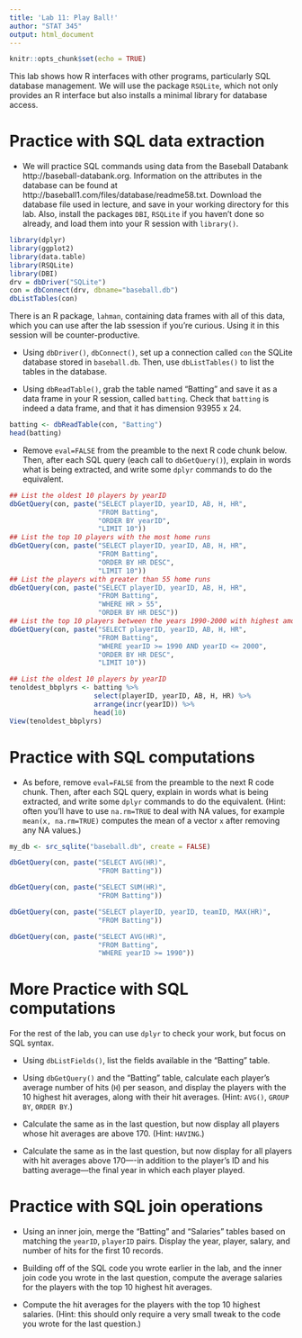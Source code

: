 ```yaml
---
title: 'Lab 11: Play Ball!'
author: "STAT 345"
output: html_document
---
```


```r
knitr::opts_chunk$set(echo = TRUE)
```

This lab shows how R interfaces with other programs, particularly SQL database management. We will use the package `RSQLite`, which not only provides an R interface but also installs a minimal library for database access. 


Practice with SQL data extraction
===

- We will practice SQL commands using data from the Baseball Databank http://baseball-databank.org. Information on the attributes in the database can be found at http://baseball1.com/files/database/readme58.txt. Download the database file used in lecture, and save in your working directory for this lab.  Also, install the packages `DBI`, `RSQLite` if you haven't done so already, and load them into your R session with `library()`. 
```r
library(dplyr)
library(ggplot2)
library(data.table)
library(RSQLite)
library(DBI)
drv = dbDriver("SQLite")
con = dbConnect(drv, dbname="baseball.db")
dbListTables(con)
```


There is an R package, `lahman`, containing data frames with all of this data, which you can use after the lab ssession if you’re curious. Using it in this session will be counter-productive.

- Using `dbDriver()`, `dbConnect()`, set up a connection called `con` the SQLite database stored in `baseball.db`.  Then, use `dbListTables()` to list the tables in the database.

- Using `dbReadTable()`, grab the table named "Batting" and save it as a data frame in your R session, called `batting`. Check that `batting` is indeed a data frame, and that it has dimension 93955 x 24. 
```r
batting <- dbReadTable(con, "Batting")
head(batting)
```

- Remove `eval=FALSE` from the preamble to the next R code chunk below. Then, after each SQL query (each call to `dbGetQuery()`), explain in words what is being extracted, and write some `dplyr` commands to do the equivalent.

```r
## List the oldest 10 players by yearID
dbGetQuery(con, paste("SELECT playerID, yearID, AB, H, HR",
                      "FROM Batting",
                      "ORDER BY yearID",
                      "LIMIT 10"))
## List the top 10 players with the most home runs
dbGetQuery(con, paste("SELECT playerID, yearID, AB, H, HR",
                      "FROM Batting",
                      "ORDER BY HR DESC",
                      "LIMIT 10"))
## List the players with greater than 55 home runs
dbGetQuery(con, paste("SELECT playerID, yearID, AB, H, HR",
                      "FROM Batting",
                      "WHERE HR > 55",
                      "ORDER BY HR DESC"))
## List the top 10 players between the years 1990-2000 with highest amount of home runs
dbGetQuery(con, paste("SELECT playerID, yearID, AB, H, HR",
                      "FROM Batting",
                      "WHERE yearID >= 1990 AND yearID <= 2000",
                      "ORDER BY HR DESC",
                      "LIMIT 10"))
```

```r
## List the oldest 10 players by yearID
tenoldest_bbplyrs <- batting %>%
                     select(playerID, yearID, AB, H, HR) %>%
                     arrange(incr(yearID)) %>%
                     head(10)
View(tenoldest_bbplyrs)
```


Practice with SQL computations
===

- As before, remove `eval=FALSE` from the preamble to the next R code chunk. Then, after each SQL query, explain in words what is being extracted, and write some `dplyr` commands to do the equivalent. (Hint: often you'll have to use `na.rm=TRUE` to deal with NA values, for example `mean(x, na.rm=TRUE)` computes the mean of a vector `x` after removing any NA values.)

```r
my_db <- src_sqlite("baseball.db", create = FALSE)
```

```r
dbGetQuery(con, paste("SELECT AVG(HR)",
                      "FROM Batting"))

dbGetQuery(con, paste("SELECT SUM(HR)",
                      "FROM Batting"))

dbGetQuery(con, paste("SELECT playerID, yearID, teamID, MAX(HR)",
                      "FROM Batting"))

dbGetQuery(con, paste("SELECT AVG(HR)",
                      "FROM Batting",
                      "WHERE yearID >= 1990"))
```

More Practice with SQL computations
===

For the rest of the lab, you can use `dplyr` to check your work, but focus on SQL syntax.

- Using `dbListFields()`, list the fields available in the "Batting" table.

- Using `dbGetQuery()` and the "Batting" table, calculate each player's average number of hits (`H`) per season, and display the players with the 10 highest hit averages, along with their hit averages. (Hint: `AVG()`, `GROUP BY`, `ORDER BY`.) 

- Calculate the same as in the last question, but now display all players whose hit averages are above 170. (Hint: `HAVING`.)

- Calculate the same as in the last question, but now display for all players with hit averages above 170----in addition to the player's ID and his batting average---the final year in which each player played. 


Practice with SQL join operations
===

- Using an inner join, merge the "Batting" and "Salaries" tables based on matching the `yearID`, `playerID` pairs. Display the year, player, salary, and number of hits for the first 10 records.

- Building off of the SQL code you wrote earlier in the lab, and the inner join code you wrote in the last question, compute the average salaries for the players with the top 10 highest hit averages.

- Compute the hit averages for the players with the top 10 highest salaries. (Hint: this should only require a very small tweak to the code you wrote for the last question.)


